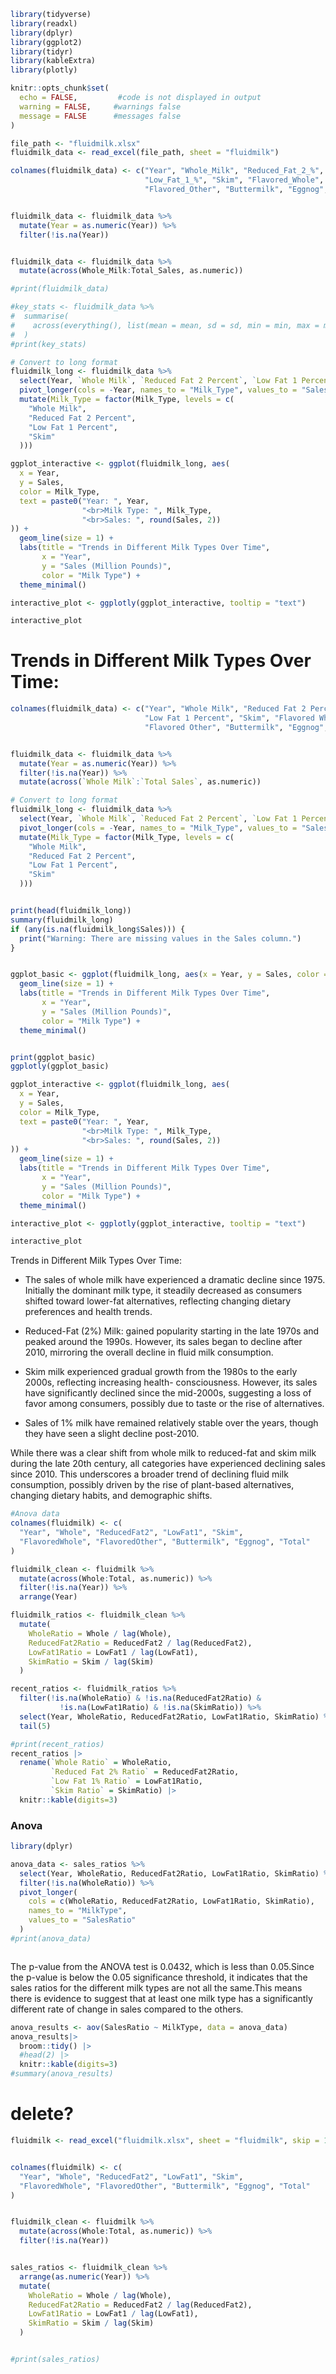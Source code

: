 
```r
library(tidyverse)
library(readxl)
library(dplyr)
library(ggplot2)
library(tidyr)
library(kableExtra)
library(plotly)

knitr::opts_chunk$set(
  echo = FALSE,         #code is not displayed in output
  warning = FALSE,     #warnings false
  message = FALSE      #messages false
)
```

```r
file_path <- "fluidmilk.xlsx"
fluidmilk_data <- read_excel(file_path, sheet = "fluidmilk")

colnames(fluidmilk_data) <- c("Year", "Whole_Milk", "Reduced_Fat_2_%", 
                              "Low_Fat_1_%", "Skim", "Flavored_Whole", 
                              "Flavored_Other", "Buttermilk", "Eggnog", "Total_Sales")


fluidmilk_data <- fluidmilk_data %>%
  mutate(Year = as.numeric(Year)) %>%
  filter(!is.na(Year))


fluidmilk_data <- fluidmilk_data %>%
  mutate(across(Whole_Milk:Total_Sales, as.numeric))

#print(fluidmilk_data)

#key_stats <- fluidmilk_data %>%
#  summarise(
#    across(everything(), list(mean = mean, sd = sd, min = min, max = max), na.rm = TRUE)
#  )
#print(key_stats)

# Convert to long format
fluidmilk_long <- fluidmilk_data %>%
  select(Year, `Whole Milk`, `Reduced Fat 2 Percent`, `Low Fat 1 Percent`, Skim) %>%
  pivot_longer(cols = -Year, names_to = "Milk_Type", values_to = "Sales") %>%
  mutate(Milk_Type = factor(Milk_Type, levels = c(
    "Whole Milk", 
    "Reduced Fat 2 Percent", 
    "Low Fat 1 Percent", 
    "Skim"
  )))

ggplot_interactive <- ggplot(fluidmilk_long, aes(
  x = Year, 
  y = Sales, 
  color = Milk_Type, 
  text = paste0("Year: ", Year, 
                "<br>Milk Type: ", Milk_Type, 
                "<br>Sales: ", round(Sales, 2))
)) +
  geom_line(size = 1) +
  labs(title = "Trends in Different Milk Types Over Time", 
       x = "Year", 
       y = "Sales (Million Pounds)", 
       color = "Milk Type") +
  theme_minimal()

interactive_plot <- ggplotly(ggplot_interactive, tooltip = "text")

interactive_plot

```

# Trends in Different Milk Types Over Time:

```r
colnames(fluidmilk_data) <- c("Year", "Whole Milk", "Reduced Fat 2 Percent", 
                              "Low Fat 1 Percent", "Skim", "Flavored Whole", 
                              "Flavored Other", "Buttermilk", "Eggnog", "Total Sales")


fluidmilk_data <- fluidmilk_data %>%
  mutate(Year = as.numeric(Year)) %>%  
  filter(!is.na(Year)) %>%             
  mutate(across(`Whole Milk`:`Total Sales`, as.numeric))  

# Convert to long format
fluidmilk_long <- fluidmilk_data %>%
  select(Year, `Whole Milk`, `Reduced Fat 2 Percent`, `Low Fat 1 Percent`, Skim) %>%
  pivot_longer(cols = -Year, names_to = "Milk_Type", values_to = "Sales") %>%
  mutate(Milk_Type = factor(Milk_Type, levels = c(
    "Whole Milk", 
    "Reduced Fat 2 Percent", 
    "Low Fat 1 Percent", 
    "Skim"
  )))


print(head(fluidmilk_long))
summary(fluidmilk_long)
if (any(is.na(fluidmilk_long$Sales))) {
  print("Warning: There are missing values in the Sales column.")
}


ggplot_basic <- ggplot(fluidmilk_long, aes(x = Year, y = Sales, color = Milk_Type)) +
  geom_line(size = 1) +
  labs(title = "Trends in Different Milk Types Over Time", 
       x = "Year", 
       y = "Sales (Million Pounds)", 
       color = "Milk Type") +
  theme_minimal()


print(ggplot_basic)
ggplotly(ggplot_basic)

ggplot_interactive <- ggplot(fluidmilk_long, aes(
  x = Year, 
  y = Sales, 
  color = Milk_Type, 
  text = paste0("Year: ", Year, 
                "<br>Milk Type: ", Milk_Type, 
                "<br>Sales: ", round(Sales, 2))
)) +
  geom_line(size = 1) +
  labs(title = "Trends in Different Milk Types Over Time", 
       x = "Year", 
       y = "Sales (Million Pounds)", 
       color = "Milk Type") +
  theme_minimal()

interactive_plot <- ggplotly(ggplot_interactive, tooltip = "text")

interactive_plot
```

Trends in Different Milk Types Over Time:

- The sales of whole milk have experienced a dramatic decline since 1975. Initially the dominant milk type, it steadily decreased as consumers shifted toward lower-fat alternatives, reflecting changing dietary preferences and health trends.

- Reduced-Fat (2%) Milk: gained popularity starting in the late 1970s and peaked around the 1990s. However, its sales began to decline after 2010, mirroring the overall decline in fluid milk consumption.

- Skim milk experienced gradual growth from the 1980s to the early 2000s, reflecting increasing health- consciousness. However, its sales have significantly declined since the mid-2000s, suggesting a loss of favor among consumers, possibly due to taste or the rise of alternatives.

- Sales of 1% milk have remained relatively stable over the years, though they have seen a slight decline post-2010.

While there was a clear shift from whole milk to reduced-fat and skim milk during the late 20th century, all categories have experienced declining sales since 2010. This underscores a broader trend of declining fluid milk consumption, possibly driven by the rise of plant-based alternatives, changing dietary habits, and demographic shifts.


```r
#Anova data 
colnames(fluidmilk) <- c(
  "Year", "Whole", "ReducedFat2", "LowFat1", "Skim",
  "FlavoredWhole", "FlavoredOther", "Buttermilk", "Eggnog", "Total"
)

fluidmilk_clean <- fluidmilk %>%
  mutate(across(Whole:Total, as.numeric)) %>%
  filter(!is.na(Year)) %>%
  arrange(Year)

fluidmilk_ratios <- fluidmilk_clean %>%
  mutate(
    WholeRatio = Whole / lag(Whole),
    ReducedFat2Ratio = ReducedFat2 / lag(ReducedFat2),
    LowFat1Ratio = LowFat1 / lag(LowFat1),
    SkimRatio = Skim / lag(Skim)
  )

recent_ratios <- fluidmilk_ratios %>%
  filter(!is.na(WholeRatio) & !is.na(ReducedFat2Ratio) &
           !is.na(LowFat1Ratio) & !is.na(SkimRatio)) %>%
  select(Year, WholeRatio, ReducedFat2Ratio, LowFat1Ratio, SkimRatio) %>%
  tail(5)

#print(recent_ratios)
recent_ratios |>
  rename(`Whole Ratio` = WholeRatio,
         `Reduced Fat 2% Ratio` = ReducedFat2Ratio,
         `Low Fat 1% Ratio` = LowFat1Ratio, 
         `Skim Ratio` = SkimRatio) |>
  knitr::kable(digits=3)

```

### Anova
```r
library(dplyr)

anova_data <- sales_ratios %>%
  select(Year, WholeRatio, ReducedFat2Ratio, LowFat1Ratio, SkimRatio) %>%
  filter(!is.na(WholeRatio)) %>%
  pivot_longer(
    cols = c(WholeRatio, ReducedFat2Ratio, LowFat1Ratio, SkimRatio),
    names_to = "MilkType",
    values_to = "SalesRatio"
  )
#print(anova_data)



```
The p-value from the ANOVA test is 0.0432, which is less than 0.05.Since the p-value is below the 0.05 significance threshold, it indicates that the sales ratios  for the different milk types are not all the same.This means there is evidence to suggest that at least one milk type has a significantly different rate of change in sales compared to the others.

```r
anova_results <- aov(SalesRatio ~ MilkType, data = anova_data) 
anova_results|>  
  broom::tidy() |>
  #head(2) |>
  knitr::kable(digits=3)
#summary(anova_results)
```


# delete?



```r

fluidmilk <- read_excel("fluidmilk.xlsx", sheet = "fluidmilk", skip = 1)


colnames(fluidmilk) <- c(
  "Year", "Whole", "ReducedFat2", "LowFat1", "Skim",
  "FlavoredWhole", "FlavoredOther", "Buttermilk", "Eggnog", "Total"
)


fluidmilk_clean <- fluidmilk %>%
  mutate(across(Whole:Total, as.numeric)) %>%
  filter(!is.na(Year))  


sales_ratios <- fluidmilk_clean %>%
  arrange(as.numeric(Year)) %>%
  mutate(
    WholeRatio = Whole / lag(Whole),
    ReducedFat2Ratio = ReducedFat2 / lag(ReducedFat2),
    LowFat1Ratio = LowFat1 / lag(LowFat1),
    SkimRatio = Skim / lag(Skim)
  )


#print(sales_ratios)

```
